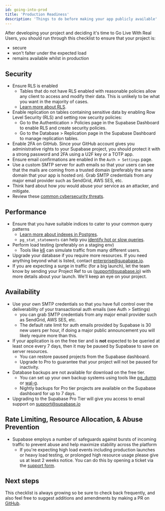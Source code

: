 ```yaml
---
id: going-into-prod
title: 'Production Readiness'
description: 'Things to do before making your app publicly available'
---
```


After developing your project and deciding it's time to Go Live With Real Users, you should run through this checklist to ensure that your project is:

- secure
- won't falter under the expected load
- remains available whilst in production

## Security

- Ensure RLS is enabled
  - Tables that do not have RLS enabled with reasonable policies allow any client to access and modify their data. This is unlikely to be what you want in the majority of cases.
  - [Learn more about RLS](/docs/guides/auth/row-level-security).
- Enable replication on tables containing sensitive data by enabling Row Level Security (RLS) and setting row security policies:
  - Go to the Authentication > Policies page in the Supabase Dashboard to enable RLS and create security policies.
  - Go to the Database > Replication page in the Supabase Dashboard to manage replication tables.
- Enable 2FA on GitHub. Since your GitHub account gives you administrative rights to your Supabase project, you should protect it with a strong password and 2FA using a U2F key or a TOTP app.
- Ensure email confirmations are enabled in the `Auth > Settings` page.
- Use a custom SMTP server for auth emails so that your users can see that the mails are coming from a trusted domain (preferably the same domain that your app is hosted on). Grab SMTP credentials from any major email provider such as SendGrid, AWS SES, etc.
- Think hard about how _you_ would abuse your service as an attacker, and mitigate.
- Review these [common cybersecurity threats](https://auth0.com/docs/security/prevent-threats).

## Performance

- Ensure that you have suitable indices to cater to your common query patterns
  - [Learn more about indexes in Postgres](https://www.enterprisedb.com/postgres-tutorials/overview-postgresql-indexes).
  - `pg_stat_statements` can help you [identify hot or slow queries](https://www.virtual-dba.com/blog/postgresql-performance-identifying-hot-and-slow-queries/).
- Perform load testing (preferably on a staging env)
  - Tools like [k6](https://k6.io/) can simulate traffic from many different users.
- Upgrade your database if you require more resources. If you need anything beyond what is listed, contact enterprise@supabase.io.
- If you are expecting a surge in traffic (for a big launch), let the team know by sending your Project Ref to us (support@supabase.io) with more details about your launch. We'll keep an eye on your project.

## Availability

- Use your own SMTP credentials so that you have full control over the deliverability of your transactional auth emails (see Auth > Settings)
  - you can grab SMTP credentials from any major email provider such as SendGrid, AWS SES, etc.
  - The default rate limit for auth emails provided by Supabase is 30 new users per hour, if doing a major public announcement you will likely require more than this.
- If your application is on the free tier and is **not** expected to be queried at least once every 7 days, then it may be paused by Supabase to save on server resources.
  - You can restore paused projects from the Supabase dashboard.
  - Upgrade to Pro to guarantee that your project will not be paused for inactivity.
- Database backups are not available for download on the free tier.
  - You can set up your own backup systems using tools like [pg_dump](https://www.postgresqltutorial.com/postgresql-backup-database/) or [wal-g](https://github.com/wal-g/wal-g).
  - Nightly backups for Pro tier projects are available on the Supabase dashboard for up to 7 days.
- Upgrading to the Supabase Pro Tier will give you access to email support on support@supabase.io

## Rate Limiting, Resource Allocation, & Abuse Prevention

- Supabase employs a number of safeguards against bursts of incoming traffic to prevent abuse and help maximize stability across the platform
  - If you're expecting high load events including production launches or heavy load testing, or prolonged high resource usage please give us at least 2 weeks notice. You can do this by opening a ticket via the [support form](https://app.supabase.com/support/new).

## Next steps

This checklist is always growing so be sure to check back frequently, and also feel free to suggest additions and amendments by making a PR on [GitHub](https://github.com/supabase/supabase).
